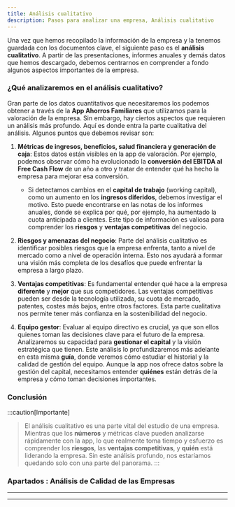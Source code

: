 ```yaml
---
title: Análisis cualitativo
description: Pasos para analizar una empresa, Análisis cualitativo
---
```



Una vez que hemos recopilado la información de la empresa y la tenemos guardada con los documentos clave, el siguiente paso es el **análisis cualitativo**. A partir de las presentaciones, informes anuales y demás datos que hemos descargado, debemos centrarnos en comprender a fondo algunos aspectos importantes de la empresa.

### ¿Qué analizaremos en el análisis cualitativo?

Gran parte de los datos cuantitativos que necesitaremos los podemos obtener a través de la **App Ahorros Familiares** que utilizamos para la valoración de la empresa. Sin embargo, hay ciertos aspectos que requieren un análisis más profundo. Aquí es donde entra la parte cualitativa del análisis. Algunos puntos que debemos revisar son:

1. **Métricas de ingresos, beneficios, salud financiera y generación de caja**: Estos datos están visibles en la app de valoración. Por ejemplo, podemos observar cómo ha evolucionado la **conversión del EBITDA al Free Cash Flow** de un año a otro y tratar de entender qué ha hecho la empresa para mejorar esa conversión. 
   - Si detectamos cambios en el **capital de trabajo** (working capital), como un aumento en los **ingresos diferidos**, debemos investigar el motivo. Esto puede encontrarse en las notas de los informes anuales, donde se explica por qué, por ejemplo, ha aumentado la cuota anticipada a clientes. Este tipo de información es valiosa para comprender los **riesgos** y **ventajas competitivas** del negocio.

2. **Riesgos y amenazas del negocio**: Parte del análisis cualitativo es identificar posibles riesgos que la empresa enfrenta, tanto a nivel de mercado como a nivel de operación interna. Esto nos ayudará a formar una visión más completa de los desafíos que puede enfrentar la empresa a largo plazo.

3. **Ventajas competitivas**: Es fundamental entender qué hace a la empresa **diferente** y **mejor** que sus competidores. Las ventajas competitivas pueden ser desde la tecnología utilizada, su cuota de mercado, patentes, costes más bajos, entre otros factores. Esta parte cualitativa nos permite tener más confianza en la sostenibilidad del negocio.

4. **Equipo gestor**: Evaluar al equipo directivo es crucial, ya que son ellos quienes toman las decisiones clave para el futuro de la empresa. Analizaremos su capacidad para **gestionar el capital** y la visión estratégica que tienen. Este análisis lo profundizaremos más adelante en esta misma **guía**, donde veremos cómo estudiar el historial y la calidad de gestión del equipo. Aunque la app nos ofrece datos sobre la gestión del capital, necesitamos entender **quiénes** están detrás de la empresa y cómo toman decisiones importantes.

### Conclusión

:::caution[Importante]
> El análisis cualitativo es una parte vital del estudio de una empresa. Mientras que los **números** y métricas clave pueden analizarse rápidamente con la app, lo que realmente toma tiempo y esfuerzo es comprender los **riesgos**, las **ventajas competitivas**, y **quién** está liderando la empresa. Sin este análisis profundo, nos estaríamos quedando solo con una parte del panorama.
:::

### Apartados : Análisis de Calidad de las Empresas

---

<CardGrid>
	<LinkCard
		title="Calidad de los Ingresos"
  		href="/guides/guia-valoracion-empresa-paso-3-1-analisis-calidad-de-los-ingresos"
	/>
	<LinkCard
		title="Calidad de los Beneficios"
    		href="./guia-valoracion-empresa-paso-3-2-analisis-calidad-de-los-beneficios"
	/>
	<LinkCard
		title="Calidad de los Margenes"
			href="./guia-valoracion-empresa-paso-3-3-analisis-calidad-de-los-margenes"
	/>
	<LinkCard
		title="Calidad de la Rentabilidad y Eficiencia"
  		href="./guia-valoracion-empresa-paso-3-4-analisis-calidad-de-la-rentabilidad-y-eficiencia"
	/>
	<LinkCard
		title="Calidad de los Salud Financiera"
  		href="./guia-valoracion-empresa-paso-3-5-analisis-calidad-de-la-salud-financiera"
	/>
	<LinkCard
		title="Calidad de la Generación de Caja"
  		href="./guia-valoracion-empresa-paso-3-6-analisis-calidad-de-la-generacion-de-caja"
	/>
	<LinkCard
		title="Calidad de los Riesgos"
  		href="./guia-valoracion-empresa-paso-3-7-analisis-calidad-de-los-riesgos"
	/>
</CardGrid>

---


